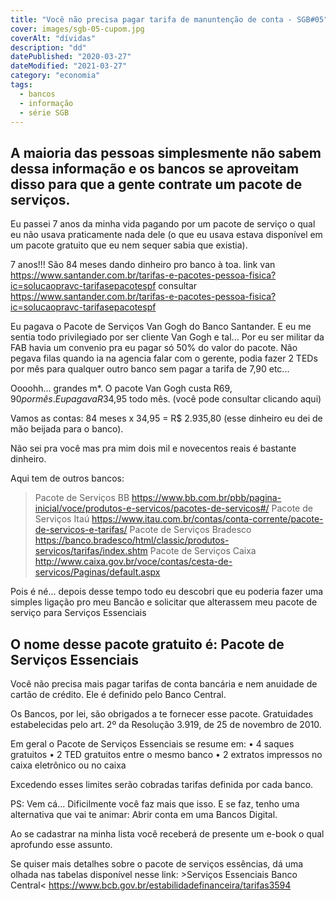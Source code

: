 ```yaml
---
title: "Você não precisa pagar tarifa de manuntenção de conta - SGB#05"
cover: images/sgb-05-cupom.jpg
coverAlt: "dívidas"
description: "dd"
datePublished: "2020-03-27"
dateModified: "2021-03-27"
category: "economia"
tags:
  - bancos
  - informação
  - série SGB
---
```


## A maioria das pessoas simplesmente não sabem dessa informação e os bancos se aproveitam disso para que a gente contrate um pacote de serviços.
Eu passei 7 anos da minha vida pagando por um pacote de serviço o qual eu não usava praticamente nada dele (o que eu usava estava disponível em um pacote gratuito que eu nem sequer sabia que existia).

7 anos!!! São 84 meses dando dinheiro pro banco à toa.
link van https://www.santander.com.br/tarifas-e-pacotes-pessoa-fisica?ic=solucaopravc-tarifasepacotespf
consultar https://www.santander.com.br/tarifas-e-pacotes-pessoa-fisica?ic=solucaopravc-tarifasepacotespf

Eu pagava o Pacote de Serviços Van Gogh do Banco Santander. E eu me sentia todo privilegiado por ser cliente Van Gogh e tal... Por eu ser militar da FAB havia um convenio pra eu pagar só 50% do valor do pacote. Não pegava filas quando ia na agencia falar com o gerente, podia fazer 2 TEDs por mês para qualquer outro banco sem pagar a tarifa de 7,90 etc...

Oooohh... grandes m*. O pacote Van Gogh custa R$69,90 por mês. Eu pagava R$34,95 todo mês. (você pode consultar clicando aqui)

Vamos as contas:
84 meses x 34,95 = R$ 2.935,80 (esse dinheiro eu dei de mão beijada para o banco).

Não sei pra você mas pra mim dois mil e novecentos reais é bastante dinheiro.

Aqui tem de outros bancos: 
> Pacote de Serviços BB https://www.bb.com.br/pbb/pagina-inicial/voce/produtos-e-servicos/pacotes-de-servicos#/
> Pacote de Serviços Itaú https://www.itau.com.br/contas/conta-corrente/pacote-de-servicos-e-tarifas/
> Pacote de Serviços Bradesco https://banco.bradesco/html/classic/produtos-servicos/tarifas/index.shtm
> Pacote de Serviços Caixa http://www.caixa.gov.br/voce/contas/cesta-de-servicos/Paginas/default.aspx

Pois é né... depois desse tempo todo eu descobri que eu poderia fazer uma simples ligação pro meu Bancão e solicitar que alterassem meu pacote de serviço para Serviços Essenciais

## O nome desse pacote gratuito é: Pacote de Serviços Essenciais

Você não precisa mais pagar tarifas de conta bancária e nem anuidade de cartão de crédito.
Ele é definido pelo Banco Central. 

Os Bancos, por lei, são obrigados a te fornecer esse pacote. Gratuidades estabelecidas pelo art. 2º da Resolução 3.919, de 25 de novembro de 2010. 

Em geral o Pacote de Serviços Essenciais se resume em:
• 4 saques gratuitos
• 2 TED gratuitos entre o mesmo banco
• 2 extratos impressos no caixa eletrônico ou no caixa 

Excedendo esses limites serão cobradas tarifas definida
por cada banco. 

PS: Vem cá... Dificilmente você faz mais que isso. E se faz, tenho uma alternativa que vai te animar: Abrir conta em uma Bancos Digital. 

Ao se cadastrar na minha lista você receberá de presente um e-book o qual aprofundo esse assunto.

Se quiser mais detalhes sobre o pacote de serviços essências, dá uma olhada nas tabelas disponível nesse link: >Serviços Essenciais Banco Central<
https://www.bcb.gov.br/estabilidadefinanceira/tarifas3594

